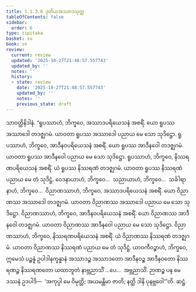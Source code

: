 ```yaml
---
title: 1.1.3.6 ဒုတိယအဿာဒသုတ္တ
tableOfContents: false
sidebar:
  order: 6
type: tipitaka
basket: su
book: sn
review:
  current: review
  updated: '2025-10-27T21:48:57.557743'
  updated_by: ''
  notes: ''
  history:
  - state: review
    date: '2025-10-27T21:48:57.557743'
    updated_by: ''
    notes: ''
    previous_state: draft
---
```



<ReviewStatus review={frontmatter.review} showDetails={true} />

<HypothesisAnnotation frontmatter={frontmatter} />

<DynamicBreadcrumb />

<Division number="27" book="sn" e="ch" v="18" p="283">

<Paragraph number="138" book="sn">
သာဝတ္ထိနိဒါနံ. “ရူပဿာဟံ, ဘိက္ခဝေ, အဿာဒပရိယေသနံ အစရိံ. ယော ရူပဿ အဿာဒေါ တဒဇ္ဈဂမံ. ယာဝတာ ရူပဿ အဿာဒေါ ပညာယ မေ သော သုဒိဋ္ဌော. ရူပဿာဟံ, ဘိက္ခဝေ, အာဒီနဝပရိယေသနံ အစရိံ. ယော ရူပဿ အာဒီနဝေါ တဒဇ္ဈဂမံ. ယာဝတာ ရူပဿ အာဒီနဝေါ ပညာယ မေ သော သုဒိဋ္ဌော. ရူပဿာဟံ, ဘိက္ခဝေ, နိဿရဏပရိယေသနံ အစရိံ. ယံ ရူပဿ နိဿရဏံ တဒဇ္ဈဂမံ. ယာဝတာ ရူပဿ နိဿရဏံ ပညာယ မေ တံ သုဒိဋ္ဌံ. ဝေဒနာယာဟံ, ဘိက္ခဝေ…  သညာယာဟံ, ဘိက္ခဝေ…  သင်္ခါရာနာဟံ, ဘိက္ခဝေ…  ဝိညာဏဿာဟံ, ဘိက္ခဝေ, အဿာဒပရိယေသနံ အစရိံ. ယော ဝိညာဏဿ အဿာဒေါ တဒဇ္ဈဂမံ. ယာဝတာ ဝိညာဏဿ အဿာဒေါ ပညာယ မေ သော သုဒိဋ္ဌော. ဝိညာဏဿာဟံ, ဘိက္ခဝေ, အာဒီနဝပရိယေသနံ အစရိံ. ယော ဝိညာဏဿ အာဒီနဝေါ တဒဇ္ဈဂမံ. ယာဝတာ ဝိညာဏဿ အာဒီနဝေါ ပညာယ မေ သော သုဒိဋ္ဌော. ဝိညာဏဿာဟံ, ဘိက္ခဝေ, နိဿရဏပရိယေသနံ အစရိံ. ယံ ဝိညာဏဿ နိဿရဏံ တဒဇ္ဈဂမံ. ယာဝတာ ဝိညာဏဿ နိဿရဏံ ပညာယ မေ တံ သုဒိဋ္ဌံ. ယာဝကီဝဉ္စာဟံ, ဘိက္ခဝေ, ဣမေသံ ပဉ္စန္နံ ဥပါဒါနက္ခန္ဓာနံ အဿာဒဉ္စ အဿာဒတော အာဒီနဝဉ္စ အာဒီနဝတော နိဿရဏဉ္စ နိဿရဏတော ယထာဘူတံ နာဗ္ဘညာသိံ …ပေ…  အဗ္ဘညာသိံ. ဉာဏဉ္စ ပန မေ ဒဿနံ ဥဒပါဒိ—  ‘အကုပ္ပါ မေ ဝိမုတ္တိ; အယမန္တိမာ ဇာတိ; နတ္ထိ ဒါနိ ပုနဗ္ဘဝေါ’”တိ.

</Paragraph>
</Division>

<Paragraph number="139" type="center" book="sn">
ဆဋ္ဌံ.
</Paragraph>